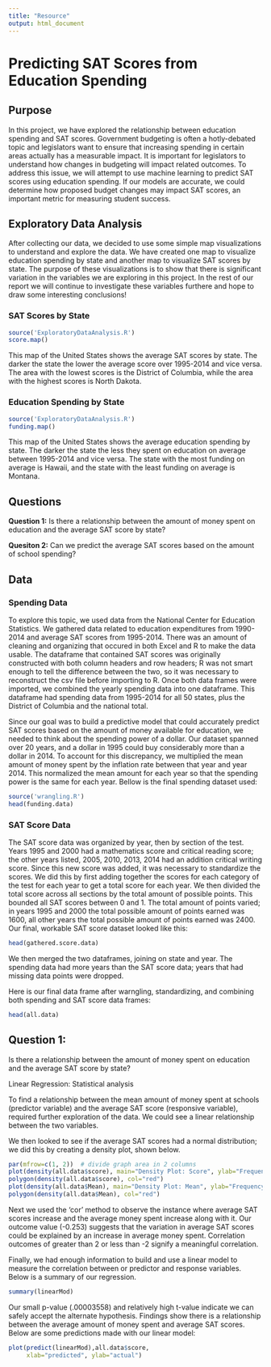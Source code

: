 ```yaml
---
title: "Resource"
output: html_document
---
```

# Predicting SAT Scores from Education Spending 

## Purpose
In this project, we have explored the relationship between education spending and SAT scores. Government budgeting is often a hotly-debated topic and legislators want to ensure that increasing spending in certain areas actually has a measurable impact. It is important for legislators to understand how changes in budgeting will impact related outcomes. To address this issue, we will attempt to use machine learning to predict SAT scores using education spending. If our models are accurate, we could determine how proposed budget changes may impact SAT scores, an important metric for measuring student success. 

## Exploratory Data Analysis
After collecting our data, we decided to use some simple map visualizations to understand and explore the data. We have created one map to visualize education spending by state and another map to visualize SAT scores by state. The purpose of these visualizations is to show that there is significant variation in the variables we are exploring in this project. In the rest of our report we will continue to investigate these variables furthere and hope to draw some interesting conclusions!

### SAT Scores by State
```r
source('ExploratoryDataAnalysis.R')
score.map()
```

This map of the United States shows the average SAT scores by state. The darker the state the lower the average score over 1995-2014 and vice versa. The area with the lowest scores is the District of Columbia, while the area with the highest scores is North Dakota. 


### Education Spending by State
```r
source('ExploratoryDataAnalysis.R')
funding.map()
```

This map of the United States shows the average education spending by state. The darker the state the less they spent on education on average between 1995-2014 and vice versa. The state with the most funding on average is Hawaii, and the state with the least funding on average is Montana. 

## Questions

**Question 1:** Is there a relationship between the amount of money spent on education and the average SAT score by state? 

**Quesiton 2:** Can we predict the average SAT scores based on the amount of school spending?


## Data

### Spending Data
To explore this topic, we used data from the National Center for Education Statistics. We gathered data related to education expenditures from 1990-2014 and average SAT scores from 1995-2014.  There was an amount of cleaning and organizing that occured in both Excel and R to make the data usable. The dataframe that contained SAT scores was originally constructed with both column headers and row headers; R was not smart enough to tell the difference between the two, so it was necessary to reconstruct the csv file before importing to R. 
Once both data frames were imported, we combined the yearly spending data into one dataframe. This dataframe had spending data from 1995-2014 for all 50 states, plus the District of Columbia and the national total. 

Since our goal was to build a predictive model that could accurately predict SAT scores based on the amount of money available for education, we needed to think about the spending power of a dollar. Our dataset spanned over 20 years, and a dollar in 1995 could buy considerably more than a dollar in 2014. To account for this discrepancy, we multiplied the mean amount of money spent by the inflation rate between that year and year 2014. This normalized the mean amount for each year so that the spending power is the same for each year. Bellow is the final spending dataset used:     


```r
source('wrangling.R')
head(funding.data)
```

### SAT Score Data

The SAT score data was organized by year, then by section of the test. Years 1995 and 2000 had a mathematics score and critical reading score; the other years listed, 2005, 2010, 2013, 2014 had an addition critical writing score. Since this new score was added, it was necessary to standardize the scores. We did this by first adding together the scores for each category of the test for each year to get a total score for each year. We then divided the total score across all sections by the total amount of possible points. This bounded all SAT scores between 0 and 1. The total amount of points varied; in years 1995 and 2000 the total possible amount of points earned was 1600, all other years the total possible amount of points earned was 2400. Our final, workable SAT score dataset looked like this:

```r
head(gathered.score.data)
```

We then merged the two dataframes, joining on state and year. The spending data had more years than the SAT score data;  years that had missing data points were dropped.

Here is our final data frame after warngling, standardizing, and combining both spending and SAT score data frames:

```r
head(all.data)
```
## Question 1: 
Is there a relationship between the amount of money spent on education and the average SAT score by state? 

Linear Regression: Statistical analysis 

To find a relationship between the mean amount of money spent at schools (predictor variable) and the average SAT score (responsive variable), required further exploration of the data. We could see a linear relationship between the two variables. 

We then looked to see if the average SAT scores had a normal distribution; we did this by creating a density plot, shown below. 

```r
par(mfrow=c(1, 2))  # divide graph area in 2 columns
plot(density(all.data$score), main="Density Plot: Score", ylab="Frequency", sub=paste("Skewness:", round(e1071::skewness(all.data$score), 2)))  # density plot for 'speed'
polygon(density(all.data$score), col="red")
plot(density(all.data$Mean), main="Density Plot: Mean", ylab="Frequency", sub=paste("Skewness:", round(e1071::skewness(all.data$Mean), 2)))  # density plot for 'dist'
polygon(density(all.data$Mean), col="red")
```

Next we used the ‘cor’ method to observe the instance where average SAT scores increase  and the average money spent increase along with it. Our outcome value (-0.253) suggests that the variation in average SAT scores could be explained by an increase in average money spent. Correlation outcomes of greater than 2 or less than -2 signify a meaningful correlation.  

Finally, we had enough information to build and use a linear model to measure the correlation between or predictor and response variables. Below is a summary of our regression. 

```r
summary(linearMod)
```

Our small p-value (.00003558)  and relatively high t-value indicate we can safely accept the alternate hypothesis. Findings show there is a relationship between the average amount of money spent and average SAT scores. Below are some predictions made with our linear model:

```r
plot(predict(linearMod),all.data$score,
     xlab="predicted", ylab="actual")
```
